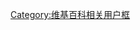 {{Userbox
  |border-c = #2DB0D5
  |border-s = 1
  |id-c     = white
  |id-s     =
  |id-fc    =
  |info-c   = #2DB0D5
  |info-s   = 10
  |info-fc  = white
  |id       = [[File:Maple leaf -- BQ.svg|35px]]
  |info     = 這個用戶支持'''[[魁人政团|<span style="color:white;">加拿大魁人政团</span>]]'''。
  |nocat    =
}}<noinclude>[[Category:维基百科相关用户框]]</noinclude>
